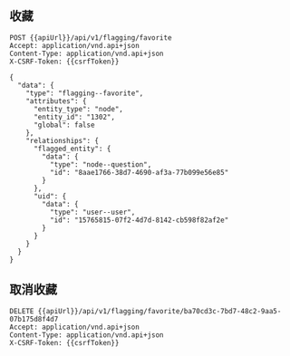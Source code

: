 
<Meta title="Drupal/JSONAPI/行为" id="jsonapi-actions" />

## 收藏

```
POST {{apiUrl}}/api/v1/flagging/favorite
Accept: application/vnd.api+json
Content-Type: application/vnd.api+json
X-CSRF-Token: {{csrfToken}}

{
  "data": {
    "type": "flagging--favorite",
    "attributes": {
      "entity_type": "node",
      "entity_id": "1302",
      "global": false
    },
    "relationships": {
      "flagged_entity": {
        "data": {
          "type": "node--question",
          "id": "8aae1766-38d7-4690-af3a-77b099e56e85"
        }
      },
      "uid": {
        "data": {
          "type": "user--user",
          "id": "15765815-07f2-4d7d-8142-cb598f82af2e"
        }
      }
    }
  }
}
```

## 取消收藏

```
DELETE {{apiUrl}}/api/v1/flagging/favorite/ba70cd3c-7bd7-48c2-9aa5-07b175d8f4d7
Accept: application/vnd.api+json
Content-Type: application/vnd.api+json
X-CSRF-Token: {{csrfToken}}
```

